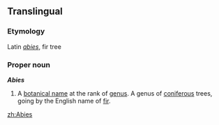 {{see|abies}}
{{wikipedia}}
==Translingual==

===Etymology===
Latin ''[[abies]]'', fir tree

===Proper noun===
'''''Abies'''''

# {{botany}} A [[botanical name]] at the rank of [[genus]]. A genus of [[coniferous]] trees, going by the English name of [[fir]]. 

[[zh:Abies]]